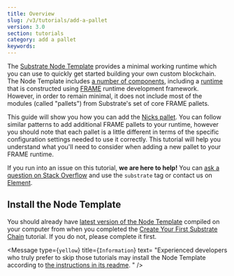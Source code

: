 ```yaml
---
title: Overview
slug: /v3/tutorials/add-a-pallet
version: 3.0 
section: tutorials
category: add a pallet
keywords:
---
```


The
[Substrate Node Template](https://github.com/substrate-developer-hub/substrate-node-template)
provides a minimal working runtime which you can use to quickly get started building your own custom
blockchain. The Node Template includes [a number of components](/v3/docs/getting-started/architecture), including
a [runtime](/v3/docs/getting-started/glossary#runtime) that is constructed using
[FRAME](/v3/docs/runtime/frame) runtime development framework. However, in order to
remain minimal, it does not include most of the modules (called "pallets") from Substrate's set of
core FRAME pallets.

This guide will show you how you can add the
[Nicks pallet](https://substrate.dev/rustdocs/latest/pallet_nicks/index.html). You can follow
similar patterns to add additional FRAME pallets to your runtime, however you should note that each
pallet is a little different in terms of the specific configuration settings needed to use it
correctly. This tutorial will help you understand what you'll need to consider when adding a new
pallet to your FRAME runtime.

If you run into an issue on this tutorial, **we are here to help!** You can
[ask a question on Stack Overflow](https://stackoverflow.com/questions/tagged/substrate) and use the
`substrate` tag or contact us on [Element](https://matrix.to/#/#substrate-technical:matrix.org).

## Install the Node Template

You should already have [latest version of the Node Template](https://github.com/substrate-developer-hub/substrate-node-template/tree/latest) compiled on your computer from when you completed the
[Create Your First Substrate Chain](/v3/tutorials/create-your-first-substrate-chain/) tutorial. If
you do not, please complete it first.

<Message
  type={`yellow`}
  title={`Information`}
  text=
      "Experienced developers who truly prefer to skip those tutorials may install the Node Template
      according to [the instructions in its readme](https://github.com/substrate-developer-hub/substrate-node-template#getting-started).
      "
/>